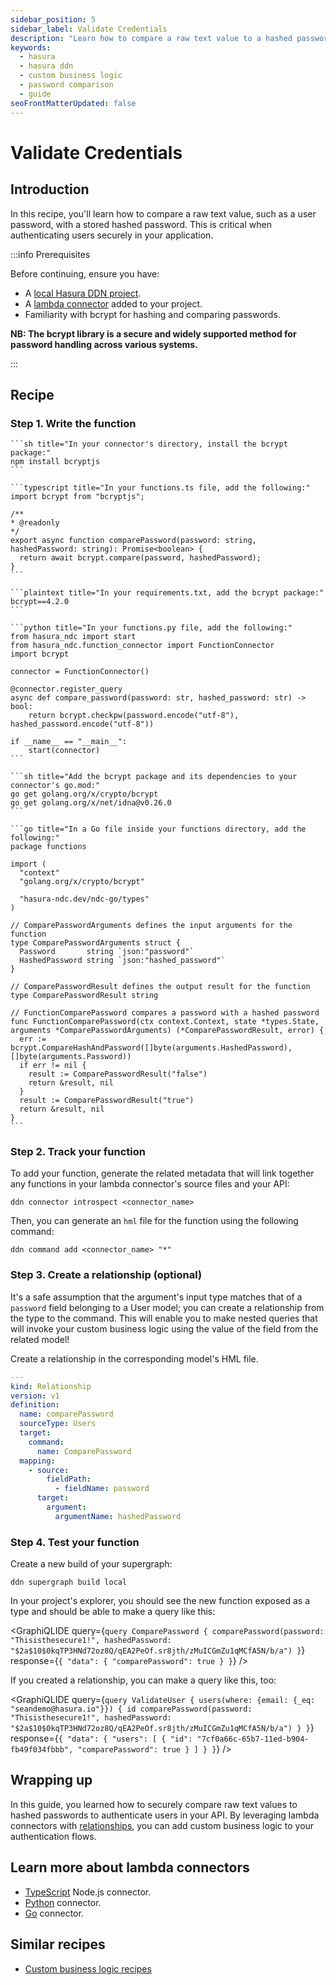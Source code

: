 ```yaml
---
sidebar_position: 5
sidebar_label: Validate Credentials
description: "Learn how to compare a raw text value to a hashed password as an input to a function."
keywords:
  - hasura
  - hasura ddn
  - custom business logic
  - password comparison
  - guide
seoFrontMatterUpdated: false
---
```



# Validate Credentials

## Introduction

In this recipe, you'll learn how to compare a raw text value, such as a user password, with a stored hashed password.
This is critical when authenticating users securely in your application.

:::info Prerequisites

Before continuing, ensure you have:

- A [local Hasura DDN project](/quickstart.mdx).
- A [lambda connector](/business-logic/overview.mdx) added to your project.
- Familiarity with bcrypt for hashing and comparing passwords.

**NB: The bcrypt library is a secure and widely supported method for password handling across various systems.**

:::

## Recipe

### Step 1. Write the function

<Tabs className="language-tabs">
  <TabItem value="ts" label="TypeScript">

    ```sh title="In your connector's directory, install the bcrypt package:"
    npm install bcryptjs
    ```

    ```typescript title="In your functions.ts file, add the following:"
    import bcrypt from "bcryptjs";

    /**
    * @readonly
    */
    export async function comparePassword(password: string, hashedPassword: string): Promise<boolean> {
      return await bcrypt.compare(password, hashedPassword);
    }
    ```

  </TabItem>
  <TabItem value="python" label="Python">

    ```plaintext title="In your requirements.txt, add the bcrypt package:"
    bcrypt==4.2.0
    ```

    ```python title="In your functions.py file, add the following:"
    from hasura_ndc import start
    from hasura_ndc.function_connector import FunctionConnector
    import bcrypt

    connector = FunctionConnector()

    @connector.register_query
    async def compare_password(password: str, hashed_password: str) -> bool:
        return bcrypt.checkpw(password.encode("utf-8"), hashed_password.encode("utf-8"))

    if __name__ == "__main__":
        start(connector)
    ```

  </TabItem>
  <TabItem value="go" label="Go">

    ```sh title="Add the bcrypt package and its dependencies to your connector's go.mod:"
    go get golang.org/x/crypto/bcrypt
    go get golang.org/x/net/idna@v0.26.0
    ```

    ```go title="In a Go file inside your functions directory, add the following:"
    package functions

    import (
      "context"
      "golang.org/x/crypto/bcrypt"

      "hasura-ndc.dev/ndc-go/types"
    )

    // ComparePasswordArguments defines the input arguments for the function
    type ComparePasswordArguments struct {
      Password       string `json:"password"`
      HashedPassword string `json:"hashed_password"`
    }

    // ComparePasswordResult defines the output result for the function
    type ComparePasswordResult string

    // FunctionComparePassword compares a password with a hashed password
    func FunctionComparePassword(ctx context.Context, state *types.State, arguments *ComparePasswordArguments) (*ComparePasswordResult, error) {
      err := bcrypt.CompareHashAndPassword([]byte(arguments.HashedPassword), []byte(arguments.Password))
      if err != nil {
        result := ComparePasswordResult("false")
        return &result, nil
      }
      result := ComparePasswordResult("true")
      return &result, nil
    }
    ```

</TabItem>
</Tabs>

### Step 2. Track your function

To add your function, generate the related metadata that will link together any functions in your lambda connector's
source files and your API:

```ddn
ddn connector introspect <connector_name>
```

Then, you can generate an `hml` file for the function using the following command:

```ddn
ddn command add <connector_name> "*"
```

### Step 3. Create a relationship (optional)

It's a safe assumption that the argument's input type matches that of a `password` field belonging to a User model; you
can create a relationship from the type to the command. This will enable you to make nested queries that will invoke
your custom business logic using the value of the field from the related model!

Create a relationship in the corresponding model's HML file.

```yaml title="For example, if we have a Users model:"
---
kind: Relationship
version: v1
definition:
  name: comparePassword
  sourceType: Users
  target:
    command:
      name: ComparePassword
  mapping:
    - source:
        fieldPath:
          - fieldName: password
      target:
        argument:
          argumentName: hashedPassword
```

### Step 4. Test your function

Create a new build of your supergraph:

```ddn
ddn supergraph build local
```

In your project's explorer, you should see the new function exposed as a type and should be able to make a query like
this:

<GraphiQLIDE
  query={`query ComparePassword {
  comparePassword(password: "Thisisthesecure1!", hashedPassword: "$2a$10$0kqTP3HNd72oz8Q/qEA2PeOf.sr8jth/zMuICGmZu1qMCfA5N/b/a")
}`}
  response={`{
  "data": {
    "comparePassword": true
  }
}`}
/>

If you created a relationship, you can make a query like this, too:

<GraphiQLIDE
  query={`query ValidateUser {
  users(where: {email: {_eq: "seandemo@hasura.io"}}) {
    id
    comparePassword(password: "Thisisthesecure1!", hashedPassword: "$2a$10$0kqTP3HNd72oz8Q/qEA2PeOf.sr8jth/zMuICGmZu1qMCfA5N/b/a")
  }
}`}
  response={`{
  "data": {
    "users": [
      {
        "id": "7cf0a66c-65b7-11ed-b904-fb49f034fbbb",
        "comparePassword": true
      }
    ]
  }
}`}
/>

## Wrapping up

In this guide, you learned how to securely compare raw text values to hashed passwords to authenticate users in your
API. By leveraging lambda connectors with [relationships](/reference/metadata-reference/relationships.mdx), you can add
custom business logic to your authentication flows.

## Learn more about lambda connectors

- [TypeScript](/business-logic/overview.mdx) Node.js connector.
- [Python](/business-logic/overview.mdx) connector.
- [Go](/business-logic/overview.mdx) connector.

## Similar recipes

- [Custom business logic recipes](/business-logic/tutorials/index.mdx)
